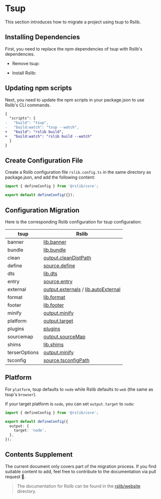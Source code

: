 # Tsup

This section introduces how to migrate a project using tsup to Rslib.

## Installing Dependencies

First, you need to replace the npm dependencies of tsup with Rslib's dependencies.


- Remove tsup:

<PackageManagerTabs command="remove tsup" />

- Install Rslib:

<PackageManagerTabs command="add @rslib/core -D" />

## Updating npm scripts

Next, you need to update the npm scripts in your package.json to use Rslib's CLI commands.

```diff title="package.json"
{
  "scripts": {
-   "build": "tsup",
-   "build:watch": "tsup --watch",
+   "build": "rslib build",
+   "build:watch": "rslib build --watch"
  }
}
```

## Create Configuration File

Create a Rslib configuration file `rslib.config.ts` in the same directory as package.json, and add the following content:

```ts title="rslib.config.ts"
import { defineConfig } from '@rslib/core';

export default defineConfig({});
```

## Configuration Migration

Here is the corresponding Rslib configuration for tsup configuration:

| tsup          | Rslib                                                                                      |
| ------------- | ------------------------------------------------------------------------------------------ |
| banner        | [lib.banner](/config/lib/banner)                                                           |
| bundle        | [lib.bundle](/config/lib/bundle)                                                           |
| clean         | [output.cleanDistPath](/config/rsbuild/output)                                             |
| define        | [source.define](/config/rsbuild/source)                                                    |
| dts           | [lib.dts](/config/lib/dts)                                                                 |
| entry         | [source.entry](/config/rsbuild/source)                                                     |
| external      | [output.externals](/config/rsbuild/output) / [lib.autoExternal](/config/lib/auto-external) |
| format        | [lib.format](/config/lib/format)                                                           |
| footer        | [lib.footer](/config/lib/footer)                                                           |
| minify        | [output.minify](/config/rsbuild/output)                                                    |
| platform      | [output.target](/config/rsbuild/output)                                                    |
| plugins       | [plugins](/config/rsbuild/plugins)                                                         |
| sourcemap     | [output.sourceMap](/config/rsbuild/output)                                                 |
| shims         | [lib.shims](/config/lib/shims)                                                             |
| terserOptions | [output.minify](/config/rsbuild/output)                                                    |
| tsconfig      | [source.tsconfigPath](/config/rsbuild/source)                                              |

## Platform

For `platform`, tsup defaults to `node` while Rslib defaults to `web` (the same as tsup's `browser`).

If your target platform is `node`, you can set `output.target` to `node`:

```ts title="rslib.config.ts"
import { defineConfig } from '@rslib/core';

export default defineConfig({
  output: {
    target: 'node',
  },
});
```

## Contents Supplement

The current document only covers part of the migration process. If you find suitable content to add, feel free to contribute to the documentation via pull request 🤝.

> The documentation for Rslib can be found in the [rslib/website](https://github.com/web-infra-dev/rslib/tree/main/website) directory.
